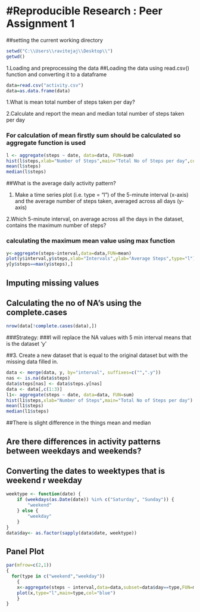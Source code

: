 #Reproducible Research : Peer Assignment 1
========================================================

##setting the current working directory 

```r
setwd("C:\\Users\\ravitejaj\\Desktop\\")
getwd()
```

1.Loading and preprocessing the data
##Loading the data using read.csv() function and converting it to a dataframe

```r
data=read.csv("activity.csv")
data=as.data.frame(data)
```


1.What is mean total number of steps taken per day?

2.Calculate and report the mean and median total number of steps taken per day

### For calculation of mean firstly sum should be calculated so aggregate function is used

```r
l <- aggregate(steps ~ date, data=data, FUN=sum)
hist(l$steps,xlab="Number of Steps",main="Total No of Steps per day",col="Green")
mean(l$steps)
median(l$steps)

```

##What is the average daily activity pattern?

1. Make a time series plot (i.e. type = "l") of the 5-minute interval (x-axis) and the average number of steps taken, averaged across all days (y-axis)

2.Which 5-minute interval, on average across all the days in the dataset, contains the maximum number of steps?

### calculating the maximum mean value using max function

```r
y<-aggregate(steps~interval,data=data,FUN=mean)
plot(y$interval,y$steps,xlab="Intervals",ylab="Average Steps",type="l")
y[y$steps==max(y$steps),]

```

## Imputing missing values

## Calculating the no of NA's using the complete.cases

```r
nrow(data[!complete.cases(data),])


```

###Strategy:
###I will replace the NA values with 5 min interval means that is the dataset 'y'

##3. Create a new dataset that is equal to the original dataset but with the missing data filled in.


```r
data <- merge(data, y, by="interval", suffixes=c("",".y"))
nas <- is.na(data$steps)
data$steps[nas] <- data$steps.y[nas]
data <- data[,c(1:3)]
l1<- aggregate(steps ~ date, data=data, FUN=sum)
hist(l1$steps,xlab="Number of Steps",main="Total No of Steps per day")
mean(l1$steps)
median(l1$steps)

```

##There is slight difference in the things mean and median



## Are there differences in activity patterns between weekdays and weekends?

## Converting the dates to weektypes that is weekend r weekday


```r
weektype <- function(date) {
    if (weekdays(as.Date(date)) %in% c("Saturday", "Sunday")) {
        "weekend"
    } else {
        "weekday"
    }
}
data$day<- as.factor(sapply(data$date, weektype))
```


## Panel Plot

```r
par(mfrow=c(2,1))
{
  for(type in c("weekend","weekday"))
    {
    x<-aggregate(steps ~ interval,data=data,subset=data$day==type,FUN=mean)
    plot(x,type="l",main=type,col="blue")
    }
}
```
